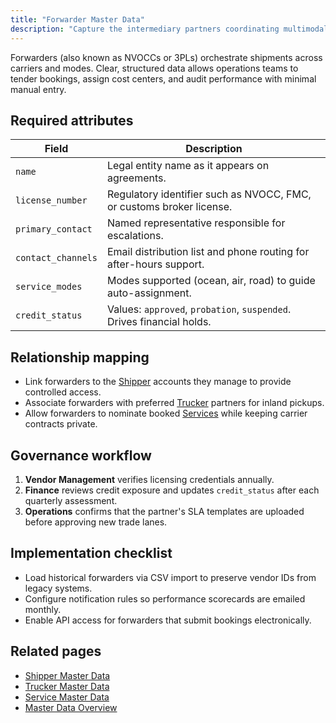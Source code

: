 ```yaml
---
title: "Forwarder Master Data"
description: "Capture the intermediary partners coordinating multimodal logistics."
---
```


Forwarders (also known as NVOCCs or 3PLs) orchestrate shipments across carriers and modes. Clear, structured data allows
operations teams to tender bookings, assign cost centers, and audit performance with minimal manual entry.

## Required attributes

| Field | Description |
| --- | --- |
| `name` | Legal entity name as it appears on agreements. |
| `license_number` | Regulatory identifier such as NVOCC, FMC, or customs broker license. |
| `primary_contact` | Named representative responsible for escalations. |
| `contact_channels` | Email distribution list and phone routing for after-hours support. |
| `service_modes` | Modes supported (ocean, air, road) to guide auto-assignment. |
| `credit_status` | Values: `approved`, `probation`, `suspended`. Drives financial holds. |

## Relationship mapping

- Link forwarders to the [Shipper](./shipper) accounts they manage to provide controlled access.
- Associate forwarders with preferred [Trucker](./trucker) partners for inland pickups.
- Allow forwarders to nominate booked [Services](./service) while keeping carrier contracts private.

## Governance workflow

1. **Vendor Management** verifies licensing credentials annually.
2. **Finance** reviews credit exposure and updates `credit_status` after each quarterly assessment.
3. **Operations** confirms that the partner's SLA templates are uploaded before approving new trade lanes.

## Implementation checklist

- Load historical forwarders via CSV import to preserve vendor IDs from legacy systems.
- Configure notification rules so performance scorecards are emailed monthly.
- Enable API access for forwarders that submit bookings electronically.

## Related pages

- [Shipper Master Data](./shipper)
- [Trucker Master Data](./trucker)
- [Service Master Data](./service)
- [Master Data Overview](./)
